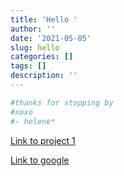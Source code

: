 ```yaml
---
title: 'Hello '
author: ''
date: '2021-05-05'
slug: hello
categories: []
tags: []
description: ''
---
```


```r
#thanks for stopping by
#xoxo 
#- helene*
```

[Link to project 1](/project/project1/)

[Link to google](https://www.google.com)
